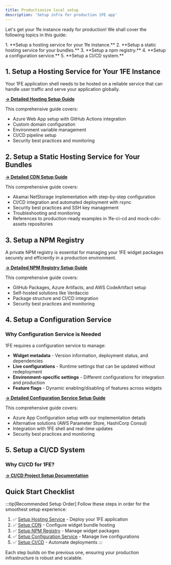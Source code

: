 ```yaml
---
title: Productionize local setup
description: 'Setup infra for production 1FE app'
---
```



Let's get your 1fe instance ready for production! We shall cover the following topics in this guide:

<div className="prose">
1. **Setup a hosting service for your 1fe instance.**
2. **Setup a static hosting service for your bundles.**
3. **Setup a npm registry.**
4. **Setup a configuration service.**
5. **Setup a CI/CD system.**
</div>

## 1. Setup a Hosting Service for Your 1FE Instance

Your 1FE application shell needs to be hosted on a reliable service that can handle user traffic and serve your application globally.

**[→ Detailed Hosting Setup Guide](/infrastructure/hosting-setup/)**

This comprehensive guide covers:
- Azure Web App setup with GitHub Actions integration
- Custom domain configuration
- Environment variable management
- CI/CD pipeline setup
- Security best practices and monitoring

## 2. Setup a Static Hosting Service for Your Bundles


**[→ Detailed CDN Setup Guide](/infrastructure/cdn-setup/)**

This comprehensive guide covers:
- Akamai NetStorage implementation with step-by-step configuration
- CI/CD integration and automated deployment with rsync
- Security best practices and SSH key management
- Troubleshooting and monitoring
- References to production-ready examples in 1fe-ci-cd and mock-cdn-assets repositories

## 3. Setup a NPM Registry

A private NPM registry is essential for managing your 1FE widget packages securely and efficiently in a production environment.

**[→ Detailed NPM Registry Setup Guide](/infrastructure/npm-registry-setup/)**

This comprehensive guide covers:
- GitHub Packages, Azure Artifacts, and AWS CodeArtifact setup
- Self-hosted solutions like Verdaccio
- Package structure and CI/CD integration
- Security best practices and monitoring

## 4. Setup a Configuration Service

### Why Configuration Service is Needed

1FE requires a configuration service to manage:
- **Widget metadata** - Version information, deployment status, and dependencies
- **Live configurations** - Runtime settings that can be updated without redeployment
- **Environment-specific settings** - Different configurations for integration and production
- **Feature flags** - Dynamic enabling/disabling of features across widgets

**[→ Detailed Configuration Service Setup Guide](/infrastructure/configuration-setup/)**

This comprehensive guide covers:
- Azure App Configuration setup with our implementation details
- Alternative solutions (AWS Parameter Store, HashiCorp Consul)
- Integration with 1FE shell and real-time updates
- Security best practices and monitoring

## 5. Setup a CI/CD System

### Why CI/CD for 1FE?

**[→ CI/CD Project Setup Documentation](/platform-guides/project-setup/)**

## Quick Start Checklist

:::tip[Recommended Setup Order]
Follow these steps in order for the smoothest setup experience:

1. ✅ [Setup Hosting Service](/infrastructure/hosting-setup/) - Deploy your 1FE application
2. ✅ [Setup CDN](/infrastructure/cdn-setup/) - Configure widget bundle hosting  
3. ✅ [Setup NPM Registry](/infrastructure/npm-registry-setup/) - Manage widget packages
4. ✅ [Setup Configuration Service](/infrastructure/configuration-setup/) - Manage live configurations
5. ✅ [Setup CI/CD](/platform-guides/project-setup/) - Automate deployments
:::

Each step builds on the previous one, ensuring your production infrastructure is robust and scalable.